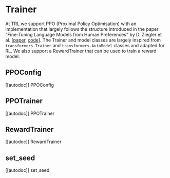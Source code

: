# Trainer

At TRL we support PPO (Proximal Policy Optimisation) with an implementation that largely follows  the structure introduced in the paper "Fine-Tuning Language Models from Human Preferences" by D. Ziegler et al. [[paper](https://arxiv.org/pdf/1909.08593.pdf), [code](https://github.com/openai/lm-human-preferences)].
The Trainer and model classes are largely inspired from `transformers.Trainer` and `transformers.AutoModel` classes and adapted for RL.
We also support a RewardTrainer that can be used to train a reward model.

## PPOConfig

[[autodoc]] PPOConfig

## PPOTrainer

[[autodoc]] PPOTrainer

## RewardTrainer

[[autodoc]] RewardTrainer

## set_seed

[[autodoc]] set_seed
